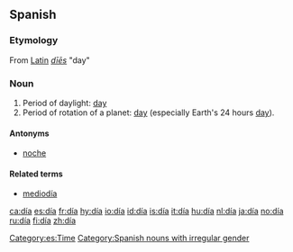 {{see|dia|Dia}}

==Spanish==
[[Category:es:Time]]
===Etymology===
From [[Latin]] ''[[dies#Latin|dīēs]]'' "day"

===Noun===
{{es-noun-m}}

#Period of daylight: [[day]]
#Period of rotation of a planet: [[day]] (especially Earth's 24 hours [[day]]).

====Antonyms====
*[[noche]]

====Related terms====
*[[mediodía]]

[[Category:Spanish nouns with irregular gender]]

[[ca:día]]
[[es:día]]
[[fr:día]]
[[hy:día]]
[[io:día]]
[[id:día]]
[[is:día]]
[[it:día]]
[[hu:día]]
[[nl:día]]
[[ja:día]]
[[no:día]]
[[ru:día]]
[[fi:día]]
[[zh:día]]